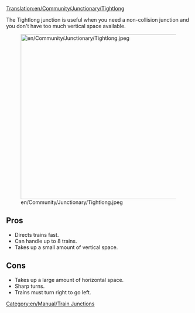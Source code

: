 [[Translation:en/Community/Junctionary/Tightlong]]

{{en/Community/Junctionary/Navigation}}
The Tightlong junction is useful when you need a non-collision junction and you don't have too much vertical space available.

[[File:en/Community/Junctionary/Tightlong.jpeg|thumb|450px|none]]

==Pros==
* Directs trains fast.
* Can handle up to 8 trains.
* Takes up a small amount of vertical space.

==Cons==
* Takes up a large amount of horizontal space.
* Sharp turns.
* Trains must turn right to go left.


[[Category:en/Manual/Train Junctions]]